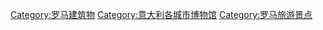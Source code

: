 [[Category:罗马建筑物|Category:罗马建筑物]]
[[Category:意大利各城市博物馆|Category:意大利各城市博物馆]]
[[Category:罗马旅游景点|Category:罗马旅游景点]]